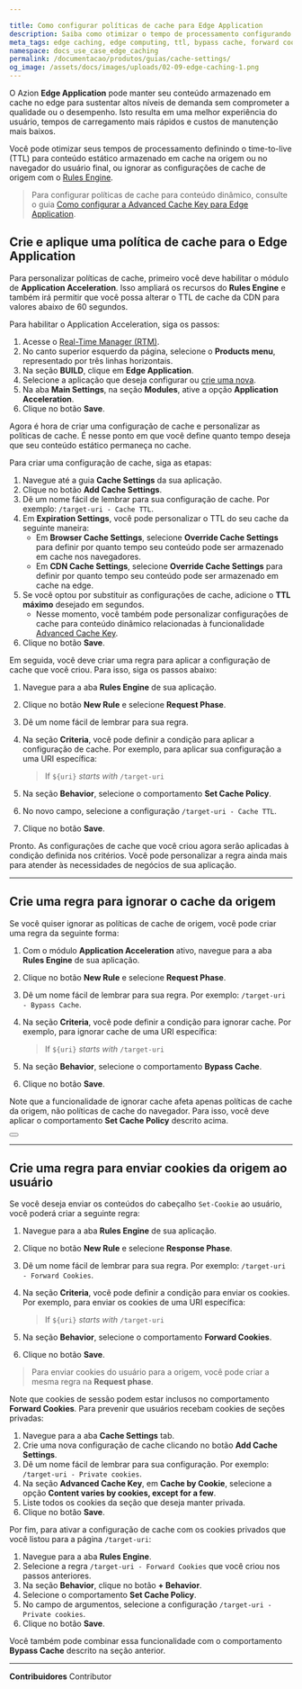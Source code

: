```yaml
---

title: Como configurar políticas de cache para Edge Application
description: Saiba como otimizar o tempo de processamento configurando o time-to-live (TTL) do cache do conteúdo na origem e no navegador, ignorar cache da origem, ou enviar cookies para o usuário usando Application Acceleration para Edge Application.
meta_tags: edge caching, edge computing, ttl, bypass cache, forward cookies
namespace: docs_use_case_edge_caching
permalink: /documentacao/produtos/guias/cache-settings/
og_image: /assets/docs/images/uploads/02-09-edge-caching-1.png
---
```


O Azion **Edge Application** pode manter seu conteúdo armazenado em cache no edge para sustentar altos níveis de demanda sem comprometer a qualidade ou o desempenho. Isto resulta em uma melhor experiência do usuário, tempos de carregamento mais rápidos e custos de manutenção mais baixos.

Você pode otimizar seus tempos de processamento definindo o time-to-live (TTL) para conteúdo estático armazenado em cache na origem ou no navegador do usuário final, ou ignorar as configurações de cache de origem com o [Rules Engine](/pt-br/documentacao/produtos/edge-application/rules-engine/).

> Para configurar políticas de cache para conteúdo dinâmico, consulte o guia [Como configurar a Advanced Cache Key para Edge Application](/pt-br/documentacao/produtos/guias/desempenho-apis-sites-application-acceleration/).

## Crie e aplique uma política de cache para o Edge Application

Para personalizar políticas de cache, primeiro você deve habilitar o módulo de **Application Acceleration**. Isso ampliará os recursos do **Rules Engine** e também irá permitir que você possa alterar o TTL de cache da CDN para valores abaixo de 60 segundos.

Para habilitar o Application Acceleration, siga os passos:

1. Acesse o [Real-Time Manager (RTM)](https://console.azion.com).
2. No canto superior esquerdo da página, selecione o **Products menu**, representado por três linhas horizontais.
3. Na seção **BUILD**, clique em **Edge Application**.
4. Selecione a aplicação que deseja configurar ou [crie uma nova](/pt-br/documentacao/produtos/ponto-de-partida/).
5. Na aba **Main Settings**, na seção **Modules**, ative a opção **Application Acceleration**.
6. Clique no botão **Save**.

Agora é hora de criar uma configuração de cache e personalizar as políticas de cache. É nesse ponto em que você define quanto tempo deseja que seu conteúdo estático permaneça no cache.

Para criar uma configuração de cache, siga as etapas:

1. Navegue até a guia **Cache Settings** da sua aplicação.
2. Clique no botão **Add Cache Settings**.
3. Dê um nome fácil de lembrar para sua configuração de cache. Por exemplo: `/target-uri - Cache TTL`.
4. Em **Expiration Settings**, você pode personalizar o TTL do seu cache da seguinte maneira:
   - Em **Browser Cache Settings**, selecione **Override Cache Settings** para definir por quanto tempo seu conteúdo pode ser armazenado em cache nos navegadores.
   - Em **CDN Cache Settings**, selecione **Override Cache Settings** para definir por quanto tempo seu conteúdo pode ser armazenado em cache na edge.
5. Se você optou por substituir as configurações de cache, adicione o **TTL máximo** desejado em segundos.
   - Nesse momento, você também pode personalizar configurações de cache para conteúdo dinâmico relacionadas à funcionalidade [Advanced Cache Key](/pt-br/documentacao/produtos/edge-application/application-acceleration/#advanced-cache-key).
6. Clique no botão **Save**.

Em seguida, você deve criar uma regra para aplicar a configuração de cache que você criou. Para isso, siga os passos abaixo:

1. Navegue para a aba **Rules Engine** de sua aplicação.
2. Clique no botão **New Rule** e selecione  **Request Phase**.
3. Dê um nome fácil de lembrar para sua regra.
4. Na seção **Criteria**, você pode definir a condição para aplicar a configuração de cache. Por exemplo, para aplicar sua configuração a uma URI específica:

   > If `${uri}` *starts with* `/target-uri`

5. Na seção **Behavior**, selecione o comportamento **Set Cache Policy**.
6. No novo campo, selecione a configuração `/target-uri - Cache TTL`.
7. Clique no botão **Save**.

Pronto. As configurações de cache que você criou agora serão aplicadas à condição definida nos critérios. Você pode personalizar a regra ainda mais para atender às necessidades de negócios de sua aplicação.

---

## Crie uma regra para ignorar o cache da origem

Se você quiser ignorar as políticas de cache de origem, você pode criar uma regra da seguinte forma:

1. Com o módulo **Application Acceleration** ativo, navegue para a aba **Rules Engine** de sua aplicação.
2. Clique no botão **New Rule** e selecione **Request Phase**.
3. Dê um nome fácil de lembrar para sua regra. Por exemplo: `/target-uri - Bypass Cache`.
4. Na seção **Criteria**, você pode definir a condição para ignorar cache. Por exemplo, para ignorar cache de uma URI específica:

   > If `${uri}` *starts with* `/target-uri`

5. Na seção **Behavior**, selecione o comportamento **Bypass Cache**.
6. Clique no botão **Save**.

Note que a funcionalidade de ignorar cache afeta apenas políticas de cache da origem, não políticas de cache do navegador. Para isso, você deve aplicar o comportamento **Set Cache Policy** descrito acima.

<Button href="/pt-br/documentacao/produtos/edge-application/rules-engine/#bypass-cache" text="Saiba mais sobre Bypass Cache"></Button>

---

## Crie uma regra para enviar cookies da origem ao usuário

Se você deseja enviar os conteúdos do cabeçalho `Set-Cookie` ao usuário, você poderá criar a seguinte regra:

1. Navegue para a aba **Rules Engine** de sua aplicação.
2. Clique no botão **New Rule** e selecione **Response Phase**.
3. Dê um nome fácil de lembrar para sua regra. Por exemplo: `/target-uri - Forward Cookies`.
4. Na seção **Criteria**, você pode definir a condição para enviar os cookies. Por exemplo, para enviar os cookies de uma URI específica:

    > If `${uri}` *starts with* `/target-uri`

5. Na seção **Behavior**, selecione o comportamento **Forward Cookies**.
6. Clique no botão **Save**.

> Para enviar cookies do usuário para a origem, você pode criar a mesma regra na **Request phase**.

Note que cookies de sessão podem estar inclusos no comportamento **Forward Cookies**. Para prevenir que usuários recebam cookies de seções privadas:

1. Navegue para a aba **Cache Settings** tab.
2. Crie uma nova configuração de cache clicando no botão **Add Cache Settings**.
3. Dê um nome fácil de lembrar para sua configuração. Por exemplo: `/target-uri - Private cookies`.
4. Na seção **Advanced Cache Key**, em **Cache by Cookie**, selecione a opção **Content varies by cookies, except for a few**.
5. Liste todos os cookies da seção que deseja manter privada.
6. Clique no botão **Save**.

Por fim, para ativar a configuração de cache com os cookies privados que você listou para a página `/target-uri`:

1. Navegue para a aba **Rules Engine**.
2. Selecione a regra `/target-uri - Forward Cookies` que você criou nos passos anteriores.
3. Na seção **Behavior**, clique no botão **+ Behavior**.
4. Selecione o comportamento **Set Cache Policy**.
5. No campo de argumentos, selecione a configuração `/target-uri - Private cookies`.
6. Clique no botão **Save**.

Você também pode combinar essa funcionalidade com o comportamento **Bypass Cache** descrito na seção anterior.





---


**Contribuidores** <ContributorList>Contributor</ContributorList>
